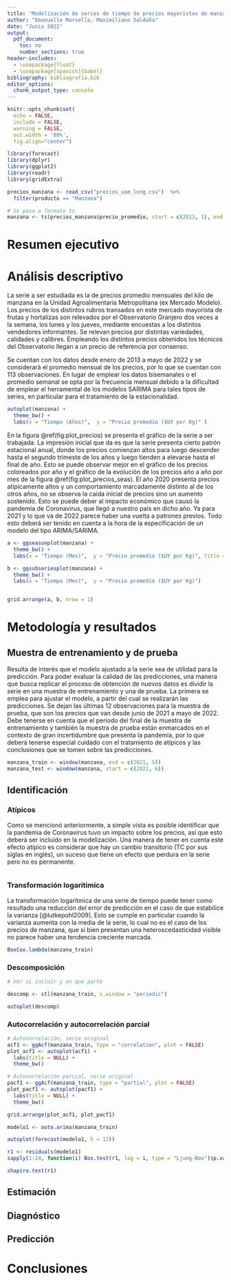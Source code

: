 ```yaml
---
title: "Modelización de series de tiempo de precios mayoristas de manzana de Uruguay."
author: "Emanuelle Marsella, Maximiliano Saldaña"
date: "Junio 2022"
output: 
  pdf_document:
    toc: no
    number_sections: true
header-includes:
  - \usepackage{float}
  - \usepackage[spanish]{babel} 
bibliography: bibliografia.bib
editor_options: 
  chunk_output_type: console
---
```



```r
knitr::opts_chunk$set(
  echo = FALSE,
  include = FALSE,
  warning = FALSE,
  out.width = '80%',
  fig.align="center")
```

```r
library(forecast)
library(dplyr)
library(ggplot2)
library(readr)
library(gridExtra)
```

```r
precios_manzana <- read_csv("precios_uam_long.csv")  %>% 
  filter(producto == "Manzana")

# Se pasa a formato ts
manzana <- ts(precios_manzana$precio_promedio, start = c(2013, 1), end = c(2022, 5) , frequency = 12)

```



# Resumen ejecutivo

# Análisis descriptivo

La serie a ser estudiada es la de precios promedio mensuales del kilo de manzana en la Unidad Agroalimentaria Metropolitana (ex Mercado Modelo). Los precios de los distintos rubros transados en este mercado mayorista de frutas y hortalizas son relevados por el Observatorio Granjero dos veces a la semana, los lunes y los jueves, mediante encuestas a los distintos vendedores informantes. Se relevan precios por distintas variedades, calidades y calibres. Empleando los distintos precios obtenidos los técnicos del Observatorio llegan a un precio de referencia por consenso.

Se cuentan con los datos desde enero de 2013 a mayo de 2022  y se considerará el promedio mensual de los precios, por lo que se cuentan con 113 observaciones. En lugar de emplear los datos bisemanales o el promedio semanal se opta por la frecuencia mensual debido a la dificultad de emplear el herramental de los modelos SARIMA para tales tipos de series, en particular para el tratamiento de la estacionalidad.


```r
autoplot(manzana) +
  theme_bw() +
  labs(x = "Tiempo (Años)",  y = "Precio promedio ($UY por Kg)" )
```

En la figura \@ref(fig:plot_precios) se presenta el gráfico de la serie a ser trabajada. La impresión inicial que da es que la serie presenta cierto patrón estacional anual, donde los precios comienzan altos para luego descender hasta el segundo trimeste de los años y luego tienden a elevarse hasta el final de año. Esto se puede observar mejor en el gráfico de los precios coloreados por año y el gráfico de la evolución de los precios año a año por mes de la figura \@ref(fig:plot_precios_seas). El año 2020 presenta precios atípicamente altos y un comportamiento marcadamente distinto al de los otros años, no se observa la caída inicial de precios sino un aumento sostenido. Esto se puede deber al impacto económico que causó la pandemia de Coronavirus, que llegó a nuestro país en dicho año. Ya para 2021 y lo que va de 2022 parece haber una vuelta a patrones previos. Todo esto deberá ser tenido en cuenta a la hora de la especificación de un modelo del tipo ARIMA/SARIMA.

```r
a <- ggseasonplot(manzana) +
  theme_bw() +
  labs(x = "Tiempo (Mes)",  y = "Precio promedio ($UY por Kg)", title = NULL, color = "Año")

b <- ggsubseriesplot(manzana) +
  theme_bw() +
  labs(x = "Tiempo (Mes)",  y = "Precio promedio ($UY por Kg)")


grid.arrange(a, b, nrow = 1)
```


# Metodología y resultados

## Muestra de entrenamiento y de prueba

Resulta de interés que el modelo ajustado a la serie sea de utilidad para la predicción. Para poder evaluar la calidad de las predicciones, una manera que busca replicar el proceso de obtención de nuevos datos es dividir la serie en una muestra de entrenamiento y una de prueba. La primera se emplea para ajustar el modelo, a partir del cual se realizarán las predicciones. Se dejan las últimas 12 observaciones para la muestra de prueba, que son los precios que van desde junio de 2021 a mayo de 2022. Debe tenerse en cuenta que el periodo del final de la muestra de entrenamiento y también la muestra de prueba están enmarcados en el contexto de gran incertidumbre que presenta la pandemia, por lo que deberá tenerse especial cuidado con el tratamiento de atípicos y las conclusiones que se tomen sobre las predicciones.

```r
manzana_train <- window(manzana, end = c(2021, 5))
manzana_test <- window(manzana, start = c(2021, 6))
```

## Identificación

### Atípicos

Como se mencionó anteriormente, a simple vista es posible identificar que la pandemia de Coronavirus tuvo un impacto sobre los precios, así que esto deberá ser incluido en la modelización. Una manera de tener en cuenta este efecto atípico es considerar que hay un cambio transitorio (TC por sus siglas en inglés), un suceso que tiene un efecto que perdura en la serie pero no es permanente.

```r

```


### Transformación logarítimica

La transformación logarítmica de una serie de tiempo puede tener como resultado una reducción del error de predicción en el caso de que estabilice la varianza [@lutkepohl2009]. Esto se cumple en particular cuando la varianza aumenta con la media de la serie, lo cual no es el caso de los precios de manzana, que si bien presentan una heteroscedasticidad visible no parece haber una tendencia creciente marcada.

```r
BoxCox.lambda(manzana_train)
```

### Descomposición
```r

# Ver si incluir y en qué parte

descomp <- stl(manzana_train, s.window = "periodic")

autoplot(descomp)
```

### Autocorrelación y autocorrelación parcial

```r
# Autocorrelación, serie original
acf1 <- ggAcf(manzana_train, type = "correlation", plot = FALSE) 
plot_acf1 <- autoplot(acf1) +
  labs(title = NULL) +
  theme_bw()

# Autocorrelación parcial, serie original
pacf1 <- ggAcf(manzana_train, type = "partial", plot = FALSE)
plot_pacf1 <- autoplot(pacf1) +
  labs(title = NULL) +
  theme_bw()

grid.arrange(plot_acf1, plot_pacf1)
```






```r
modelo1 <- auto.arima(manzana_train)

autoplot(forecast(modelo1, h = 12))

r1 <- residuals(modelo1)
sapply(1:24, function(i) Box.test(r1, lag = i, type = "Ljung-Box")$p.value)

shapiro.test(r1)
```

## Estimación


## Diagnóstico

## Predicción








# Conclusiones
